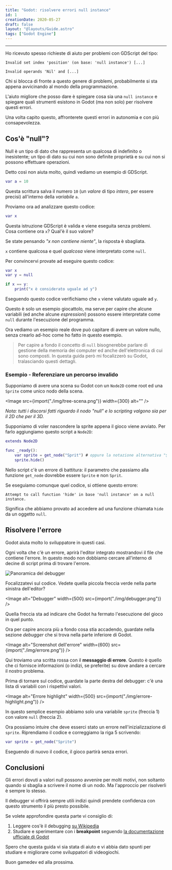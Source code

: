 ```yaml
---
title: "Godot: risolvere errori null instance"
id: 1
creationDate: 2020-05-27
draft: false
layout: "@layouts/Guide.astro"
tags: ["Godot Engine"]
---
```



---

Ho ricevuto spesso richieste di aiuto per problemi con GDScript del tipo:

```
Invalid set index 'position' (on base: 'null instance') [...]

Invalid operands 'Nil' and [...]
```

Chi si blocca di fronte a questo genere di problemi, probabilmente si sta
appena avvicinando al mondo della programmazione.

L'aiuto migliore che posso dare è spiegare cosa sia una `null instance` e
spiegare quali strumenti esistono in Godot (ma non solo) per risolvere questi
errori.

Una volta capito questo, affronterete questi errori in autonomia e con più
consapevolezza.

## Cos'è "null"?

Null è un tipo di dato che rappresenta un qualcosa di indefinito o inesistente;
un tipo di dato su cui non sono definite proprietà e su cui non si possono
effettuare operazioni.

Detto così non aiuta molto, quindi vediamo un esempio di GDScript.

```gd
var a = 10
```

Questa scrittura salva il numero `10` (un _valore_ di tipo _intero_, per essere
precisi) all'interno della _variabile_ `a`.

Proviamo ora ad analizzare questo codice:

```gd
var x
```

Questa istruzione GDScript è valida e viene eseguita senza problemi.  
Cosa contiene ora `x`? Qual'è il suo valore?

Se state pensando _"x non contiene niente"_, la risposta è sbagliata.

`x` contiene qualcosa e quel _qualcosa_ viene interpretato come `null`.

Per convincervi provate ad eseguire questo codice:

```gd
var x
var y = null

if x == y:
    print("x è considerato uguale ad y")
```

Eseguendo questo codice verifichiamo che `x` viene valutato uguale ad `y`.

Questo è solo un esempio giocattolo, ma serve per capire che alcune variabili
(ed anche alcune _espressioni_) possono essere interpretate come `null` durante
l'esecuzione del programma.

Ora vediamo un esempio reale dove può capitare di avere un valore nullo, senza
crearlo ad-hoc come ho fatto in questo esempio.

> Per capire a fondo il concetto di `null` bisognerebbe parlare di
> gestione della memoria dei computer ed anche dell'elettronica di cui
> sono composti. In questa guida però mi focalizzerò su Godot, tralasciando questi
> dettagli.

### Esempio - Referenziare un percorso invalido

Supponiamo di avere una scena su Godot con un `Node2D` come root
ed una `Sprite` come unico nodo della scena.

<Image src={import("./img/tree-scena.png")} width={300} alt="" />

_Nota: tutti i discorsi fatti riguardo il nodo "null" e lo scripting valgono
sia per il 2D che per il 3D._

Supponiamo di voler nascondere la sprite appena il gioco viene avviato. Per farlo
aggiungiamo questo script a `Node2D`:

```gd
extends Node2D

func _ready():
    var sprite = get_node("Sprit") # oppure la notazione alternativa "$Sprit"
    sprite.hide()
```

Nello script c'è un errore di battitura: il parametro che passiamo alla funzione
`get_node` dovrebbe essere `Sprite` e non `Sprit`.

Se eseguiamo comunque quel codice, si ottiene questo errore:

```
Attempt to call function 'hide' in base 'null instance' on a null instance.
```

Significa che abbiamo provato ad accedere ad una funzione chiamata
`hide` da un oggetto `null`.

## Risolvere l'errore

Godot aiuta molto lo sviluppatore in questi casi.

Ogni volta che c'è un errore, aprirà l'editor integrato mostrandovi il file che
contiene l'errore. In questo modo non dobbiamo cercare all'interno di decine di
script prima di trovare l'errore.

<Image src={imgDebugger} width={500} alt="Panoramica del debugger" />

Focalizzatevi sul codice. Vedete quella piccola freccia verde nella parte
sinistra dell'editor?

<Image alt="Debugger" width={500} src={import("./img/debugger.png")} />

Quella freccia sta ad indicare che Godot ha fermato l'esecuzione del gioco in
quel punto.

Ora per capire ancora più a fondo cosa stia accadendo, guardate
nella sezione _debugger_ che si trova nella parte inferiore di Godot.

<Image
  alt="Screenshot dell'errore"
  width={600}
  src={import("./img/errore.png")}
/>

Qui troviamo una scritta rossa con il **messaggio di errore**. Questo è quello
che ci fornisce informazioni (o indizi, se preferite) su dove andare a cercare
il nostro problema.

Prima di tornare sul codice, guardate la parte destra del debugger: c'è una
lista di variabili con i rispettivi valori.

<Image
  alt="Errore highlight"
  width={500}
  src={import("./img/errore-highlight.png")}
/>

In questo semplice esempio abbiamo solo una variabile `sprite` (freccia 1)
con valore `null` (freccia 2).

Ora possiamo intuire che deve esserci stato un errore
nell'inizializzazione di `sprite`. Riprendiamo il codice e correggiamo
la riga 5 scrivendo:

```gd
var sprite = get_node("Sprite")
```

Eseguendo di nuovo il codice, il gioco partirà senza errori.

## Conclusioni

Gli errori dovuti a valori null possono avvenire per molti motivi, non
soltanto quando si sbaglia a scrivere il nome di un nodo.
Ma l'approccio per risolverli è sempre lo stesso.

Il debugger vi offrirà sempre utili indizi quindi prendete confidenza con
questo strumento il più presto possibile.

Se volete approfondire questa parte vi consiglio di:

1. Leggere cos'è il debugging [su Wikipedia](https://it.wikipedia.org/wiki/Debugging)
2. Studiare e sperimentare con i **breakpoint** seguendo [la
   documentazione
   ufficiale di Godot](https://docs.godotengine.org/en/stable/tutorials/debug/overview_of_debugging_tools.html)

Spero che questa guida vi sia stata di aiuto e vi abbia dato spunti per
studiare e migliorare come sviluppatori di videogiochi.

Buon gamedev ed alla prossima.
